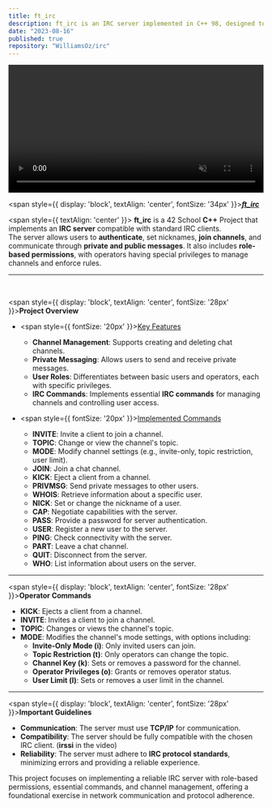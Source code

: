```yaml
---
title: ft_irc
description: ft_irc is an IRC server implemented in C++ 98, designed to handle the creation and deletion of chat channels. It supports sending and receiving private messages, managing user roles, and executing various IRC commands. This project showcases fundamental concepts of network programming and concurrency control in C++.
date: "2023-08-16"
published: true
repository: "WilliamsOz/irc"
---
```


<video width="100%" 
  height="auto" 
  controls
  autoplay 
  muted 
  loop>
  <source src="/videos/irc.mp4" type="video/mp4" />
  Your browser does not support the video tag.
</video>

<span style={{ display: 'block', textAlign: 'center', fontSize: '34px' }}><u><i>**ft_irc**</i></u></span>

<span style={{ textAlign: 'center' }}>
<strong>ft_irc</strong> is a 42 School <strong>C++</strong> Project that implements an <strong>IRC server</strong> compatible with standard IRC clients.<br />
The server allows users to <strong>authenticate</strong>, set nicknames, <strong>join channels</strong>, and communicate through <strong>private and public messages</strong>.
It also includes <strong>role-based permissions</strong>, with operators having special privileges to manage channels and enforce rules.
</span>

<hr style={{ border: '0.1px solid black' }} />

<br />

<span style={{ display: 'block', textAlign: 'center', fontSize: '28px' }}>**Project Overview**</span>

- <span style={{ fontSize: '20px' }}><u>Key Features</u></span>
  - **Channel Management**: Supports creating and deleting chat channels.
  - **Private Messaging**: Allows users to send and receive private messages.
  - **User Roles**: Differentiates between basic users and operators, each with specific privileges.
  - **IRC Commands**: Implements essential <strong>IRC commands</strong> for managing channels and controlling user access.

- <span style={{ fontSize: '20px' }}><u>Implemented Commands</u></span>
  - **INVITE**: Invite a client to join a channel.
  - **TOPIC**: Change or view the channel's topic.
  - **MODE**: Modify channel settings (e.g., invite-only, topic restriction, user limit).
  - **JOIN**: Join a chat channel.
  - **KICK**: Eject a client from a channel.
  - **PRIVMSG**: Send private messages to other users.
  - **WHOIS**: Retrieve information about a specific user.
  - **NICK**: Set or change the nickname of a user.
  - **CAP**: Negotiate capabilities with the server.
  - **PASS**: Provide a password for server authentication.
  - **USER**: Register a new user to the server.
  - **PING**: Check connectivity with the server.
  - **PART**: Leave a chat channel.
  - **QUIT**: Disconnect from the server.
  - **WHO**: List information about users on the server.

---

<span style={{ display: 'block', textAlign: 'center', fontSize: '28px' }}>**Operator Commands**</span>

- **KICK**: Ejects a client from a channel.
- **INVITE**: Invites a client to join a channel.
- **TOPIC**: Changes or views the channel's topic.
- **MODE**: Modifies the channel's mode settings, with options including:
  - **Invite-Only Mode (i)**: Only invited users can join.
  - **Topic Restriction (t)**: Only operators can change the topic.
  - **Channel Key (k)**: Sets or removes a password for the channel.
  - **Operator Privileges (o)**: Grants or removes operator status.
  - **User Limit (l)**: Sets or removes a user limit in the channel.

---

<span style={{ display: 'block', textAlign: 'center', fontSize: '28px' }}>**Important Guidelines**</span>

- **Communication**: The server must use <strong>TCP/IP</strong> for communication.
- **Compatibility**: The server should be fully compatible with the chosen IRC client. (<strong>irssi</strong> in the video)
- **Reliability**: The server must adhere to <strong>IRC protocol standards</strong>, minimizing errors and providing a reliable experience.

This project focuses on implementing a reliable IRC server with role-based permissions, essential commands, and channel management, offering a foundational exercise in network communication and protocol adherence.
